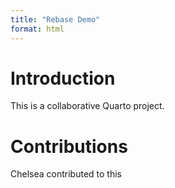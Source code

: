 ```yaml
---
title: "Rebase Demo"
format: html
---
```


# Introduction

This is a collaborative Quarto project.

# Contributions

Chelsea contributed to this